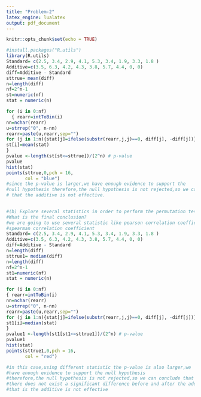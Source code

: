 ```yaml
---
title: "Problem-2"
latex_engine: lualatex
output: pdf_document
---
```


```r
knitr::opts_chunk$set(echo = TRUE)
```

```r

#install.packages("R.utils")
library(R.utils)
Standard= c(2.5, 3.4, 2.9, 4.1, 5.3, 3.4, 1.9, 3.3, 1.8 )
Additive=c(3.5, 6.3, 4.2, 4.3, 3.8, 5.7, 4.4, 0, 0)
diff=Additive - Standard
sttrue= mean(diff)
n=length(diff)
nf=2^n-1
st=numeric(nf)
stat = numeric(n)

for (i in 0:nf)
  { rearr=intToBin(i) 
nn=nchar(rearr)
u=strrep("0", n-nn)
rearr=paste(u,rearr,sep="")
for (j in 1:n){stat[j]=ifelse(substr(rearr,j,j)==0, diff[j], -diff[j])}
st[i]=mean(stat)
}
pvalue <-length(st[st<=sttrue])/(2^n) # p-value
pvalue
hist(stat)
points(sttrue,0,pch = 16,
       col = "blue")
#since the p-value is larger,we have enough evidence to support the 
#null hypothesis therefore,the null hypothesis is not rejected,so we can conclude
# that the additive is not effective.

 
#(b) Explore several statistics in order to perform the permutation test.
#What is the final conclusion?
#we are going to use several statistic like pearson correlation coefficient and 
#spearman correlation coefficient
Standard= c(2.5, 3.4, 2.9, 4.1, 5.3, 3.4, 1.9, 3.3, 1.8 )
Additive=c(3.5, 6.3, 4.2, 4.3, 3.8, 5.7, 4.4, 0, 0)
diff=Additive - Standard
n=length(diff)
sttrue1= median(diff)
n=length(diff)
nf=2^n-1
st1=numeric(nf)
stat = numeric(n)

for (i in 0:nf)
{ rearr=intToBin(i) 
nn=nchar(rearr)
u=strrep("0", n-nn)
rearr=paste(u,rearr,sep="")
for (j in 1:n){stat[j]=ifelse(substr(rearr,j,j)==0, diff[j], -diff[j])}
st1[i]=median(stat)
}
pvalue1 <-length(st1[st1<=sttrue1])/(2^n) # p-value
pvalue1
hist(stat)
points(sttrue1,0,pch = 16,
       col = "red")

#in this case,using different statistic the p-value is also larger,we 
#have enough evidence to support the null hypothesis
#therefore,the null hypothesis is not rejected,so we can conclude that
#there does not exist a significant difference before and after the additive
#that is the additive is not effective 


```

